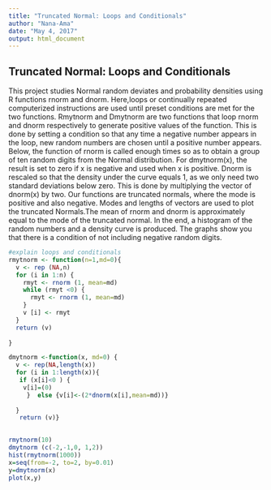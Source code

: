 ```yaml
---
title: "Truncated Normal: Loops and Conditionals"
author: "Nana-Ama"
date: "May 4, 2017"
output: html_document
---
```

## Truncated Normal: Loops and Conditionals
  This project studies Normal random deviates and probability densities using R functions rnorm and dnorm. Here,loops or continually repeated computerized instructions are used until preset conditions are met for the two functions. Rmytnorm and Dmytnorm are two functions that loop rnorm and dnorm respectively to generate positive values of the function. This is done by setting a condition so that any time a negative number appears in the loop, new random numbers are chosen until a positive number appears. 
  Below, the function of rnorm is called enough times so as to obtain a group of ten random digits from the Normal distribution. For dmytnorm(x), the result is set to zero if x is negative and used when x is positive. Dnorm is rescaled so that the density under the curve equals 1, as we only need two standard deviations below zero. This is done by multiplying the vector of dnorm(x) by two.      Our functions are truncated normals, where the mode is positive and also negative. Modes and lengths of vectors are used to plot the truncated Normals.The mean of rnorm and dnorm is approximately equal to the mode of the truncated normal. In the end, a histogram of the random numbers and a density curve is produced. The graphs show you that there is a condition of not including negative random digits.  

```r
#explain loops and conditionals 
rmytnorm <- function(n=1,md=0){ 
  v <- rep (NA,n)
  for (i in 1:n) {
    rmyt <- rnorm (1, mean=md)
    while (rmyt <0) {
      rmyt <- rnorm (1, mean=md)
    }
    v [i] <- rmyt
  }
  return (v)
  
}

dmytnorm <-function(x, md=0) {
  v <- rep(NA,length(x))
  for (i in 1:length(x)){
   if (x[i]<0 ) {
    v[i]=(0)
     }  else {v[i]<-(2*dnorm(x[i],mean=md))} 
       
  }
   return (v)}
 
```
```r
rmytnorm(10)
dmytnorm (c(-2,-1,0, 1,2))
hist(rmytnorm(1000))
x=seq(from=-2, to=2, by=0.01) 
y=dmytnorm(x)
plot(x,y)

```
